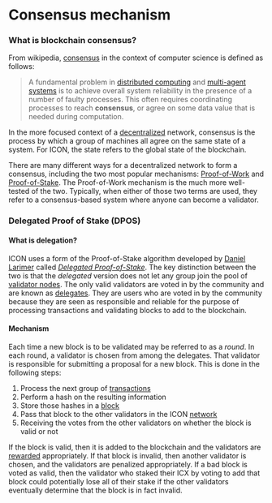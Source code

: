 # Consensus mechanism

### What is blockchain consensus?

From wikipedia, [consensus](https://en.wikipedia.org/wiki/Consensus\_\(computer\_science\)) in the context of computer science is defined as follows:

> A fundamental problem in [distributed computing](https://en.wikipedia.org/wiki/Distributed\_computing) and [multi-agent systems](https://en.wikipedia.org/wiki/Multi-agent\_system) is to achieve overall system reliability in the presence of a number of faulty processes. This often requires coordinating processes to reach **consensus**, or agree on some data value that is needed during computation.

In the more focused context of a [decentralized](https://icon.community/glossary/decentralized/) network, consensus is the process by which a group of machines all agree on the same state of a system. For ICON, the state refers to the global state of the blockchain.

There are many different ways for a decentralized network to form a consensus, including the two most popular mechanisms: [Proof-of-Work](https://en.wikipedia.org/wiki/Proof\_of\_work) and [Proof-of-Stake](https://en.wikipedia.org/wiki/Proof\_of\_stake). The Proof-of-Work mechanism is the much more well-tested of the two. Typically, when either of those two terms are used, they refer to a consensus-based system where anyone can become a validator.

### Delegated Proof of Stake (DPOS)

#### What is delegation?

ICON uses a form of the Proof-of-Stake algorithm developed by [Daniel Larimer](https://bitcoinwiki.org/wiki/dan-larimer) called [_Delegated Proof-of-Stake_](https://icon.community/glossary/delegated-proof-of-stake/). The key distinction between the two is that the _delegated_ version does not let any group join the pool of [validator nodes](../network/validator-nodes.md). The only valid validators are voted in by the community and are known as [delegates](../governance/delegates.md). They are users who are voted in by the community because they are seen as responsible and reliable for the purpose of processing transactions and validating blocks to add to the blockchain.

#### Mechanism

Each time a new block is to be validated may be referred to as a _round_. In each round, a validator is chosen from among the delegates. That validator is responsible for submitting a proposal for a new block. This is done in the following steps:

1. Process the next group of [transactions](transactions.md)
2. Perform a hash on the resulting information
3. Store those hashes in a [block](blocks.md)
4. Pass that block to the other validators in the ICON [network](../network/)
5. Receiving the votes from the other validators on whether the block is valid or not

If the block is valid, then it is added to the blockchain and the validators are [rewarded](../economics/rewards-and-penalties.md) appropriately. If that block is invalid, then another validator is chosen, and the validators are penalized appropriately. If a bad block is voted as valid, then the validator who staked their ICX by voting to add that block could potentially lose all of their stake if the other validators eventually determine that the block is in fact invalid.
